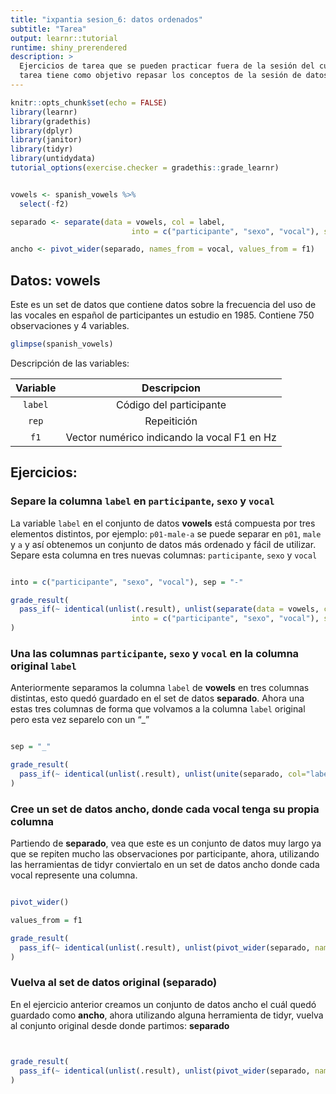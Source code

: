```yaml
---
title: "ixpantia sesion_6: datos ordenados"
subtitle: "Tarea"
output: learnr::tutorial
runtime: shiny_prerendered
description: >
  Ejercicios de tarea que se pueden practicar fuera de la sesión del curso. Esta
  tarea tiene como objetivo repasar los conceptos de la sesión de datos ordenados.
---
```


```r
knitr::opts_chunk$set(echo = FALSE)
library(learnr)
library(gradethis)
library(dplyr)
library(janitor)
library(tidyr)
library(untidydata)
tutorial_options(exercise.checker = gradethis::grade_learnr)


vowels <- spanish_vowels %>% 
  select(-f2)

separado <- separate(data = vowels, col = label, 
                           into = c("participante", "sexo", "vocal"), sep = "-")

ancho <- pivot_wider(separado, names_from = vocal, values_from = f1)
```


## Datos: **vowels**

Este es un set de datos que contiene datos sobre la frecuencia del uso de las vocales en español de participantes un estudio en 1985. Contiene 750 observaciones y 4 variables. 
```r
glimpse(spanish_vowels)
```

Descripción de las variables:

| Variable | Descripcion |
|:--------:|:-----------:|
| `label` | Código del participante | 
| `rep` | Repeitición |
| `f1`| Vector numérico indicando la vocal F1 en Hz  | 

## Ejercicios:

### Separe la columna `label` en `participante`, `sexo` y `vocal`

La variable `label` en el conjunto de datos **vowels** está compuesta por tres elementos distintos, por ejemplo: `p01-male-a` se puede separar en `p01`, `male` y `a` y así obtenemos un conjunto de datos más ordenado y fácil de utilizar. Separe esta columna en tres nuevas columnas: `participante`, `sexo` y `vocal`

```r

```

```r
into = c("participante", "sexo", "vocal"), sep = "-"
```

```r
grade_result(
  pass_if(~ identical(unlist(.result), unlist(separate(data = vowels, col = label, 
                           into = c("participante", "sexo", "vocal"), sep = "-"))), "Muy bien!")
)
```

### Una las columnas `participante`, `sexo` y `vocal` en la columna original `label`

Anteriormente separamos la columna `label` de **vowels** en tres columnas distintas, esto quedó guardado en el set de datos **separado**. Ahora una estas tres columnas de forma que volvamos a la columna `label` original pero esta vez separelo con un "_"

```r

```

```r
sep = "_"
```

```r
grade_result(
  pass_if(~ identical(unlist(.result), unlist(unite(separado, col="label", participante:vocal, sep = "_"))), "Muy bien!")
)
```


### Cree un set de datos ancho, donde cada vocal tenga su propia columna 

Partiendo de **separado**, vea que este es un conjunto de datos muy largo ya que se repiten mucho las observaciones por participante, ahora, utilizando las herramientas de tidyr conviertalo en un set de datos ancho donde cada vocal represente una columna. 
```r

```

```r
pivot_wider()
```

```r
values_from = f1
```

```r
grade_result(
  pass_if(~ identical(unlist(.result), unlist(pivot_wider(separado, names_from = vocal, values_from = f1))), "Excelente!")
)
```


### Vuelva al set de datos original (**separado**)

En el ejercicio anterior creamos un conjunto de datos ancho el cuál quedó guardado como **ancho**, ahora utilizando alguna herramienta de tidyr, vuelva al conjunto original desde donde partimos: **separado**

```r

```

```r

```

```r
grade_result(
  pass_if(~ identical(unlist(.result), unlist(pivot_wider(separado, names_from = vocal, values_from = f1))), "Bien hecho!")
)
```


